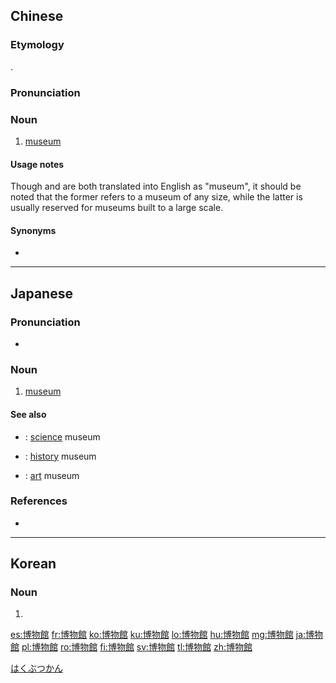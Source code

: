{{also|博物馆}}
==Chinese==
{{zh-forms|s=博物馆|type=21}}

===Etymology===
{{bor|zh|ja|-}} {{ja-r|博物館|はくぶつかん}}.

===Pronunciation===
{{zh-pron
|m=bówùguǎn,er=y
|ma=Zh-bówùguan.ogg
|c=bok3 mat6 gun2
|h=pfs=pok-vu̍t-kón
|md=báuk-ŭk-guāng
|mn=xm,qz,zz,tw:phok-bu̍t-koán/xm:pok-bu̍t-koán
|mn-t=pag4 muêh8 guêng2/pag4 muêh8 guang2
|mn-t_note=pag4 muêh8 guêng2 - Chaozhou
|w=4poq veq kuoe
|cat=n
}}

===Noun===
{{zh-noun}}

# [[museum]] {{zh-mw|m:家|間}}
#: {{zh-x|海洋 博物館|maritime '''museum'''}}

====Usage notes====
Though {{zh-l|博物館}} and {{zh-l|博物院}} are both translated into English as "museum", it should be noted that the former refers to a museum of any size, while the latter is usually reserved for museums built to a large scale.

====Synonyms====
* {{zh-l|博物院}}

{{zh-cat|Intermediate|Buildings}}

----

==Japanese==
{{ja-kanjitab|はく|ぶつ|かん|yomi=on}}

===Pronunciation===
* {{ja-pron|はくぶつかん|y=o|acc=3|dev=4|acc_ref=NHK}}

===Noun===
{{ja-noun|はくぶつかん}}

# [[museum]]

====See also====
* {{ja-r|科学博物館|かがく はくぶつかん}}: [[science]] museum
* {{ja-r|歴史博物館|れきし はくぶつかん}}: [[history]] museum
* {{ja-r|美術館|びじゅつかん}}: [[art]] museum

===References===
<references/>
* {{R:Shogakukan}}

[[Category:ja:Buildings|はくぶつかん]]

----

==Korean==
{{ko-hanjatab}}

===Noun===
{{ko-noun|hj|hangeul=박물관}}

# {{hanja form of|박물관|[[museum]]}}

[[es:博物館]]
[[fr:博物館]]
[[ko:博物館]]
[[ku:博物館]]
[[lo:博物館]]
[[hu:博物館]]
[[mg:博物館]]
[[ja:博物館]]
[[pl:博物館]]
[[ro:博物館]]
[[fi:博物館]]
[[sv:博物館]]
[[tl:博物館]]
[[zh:博物館]]